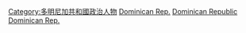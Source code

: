 {{Commonscat|Presidents of the Dominican Republic}}

[[Category:多明尼加共和國政治人物|Category:多明尼加共和國政治人物]]
[[Category:各國總統|Dominican Rep.]]
[[Category:各国国家元首|Dominican Republic]]
[[Category:各國政府首腦|Dominican Rep.]]